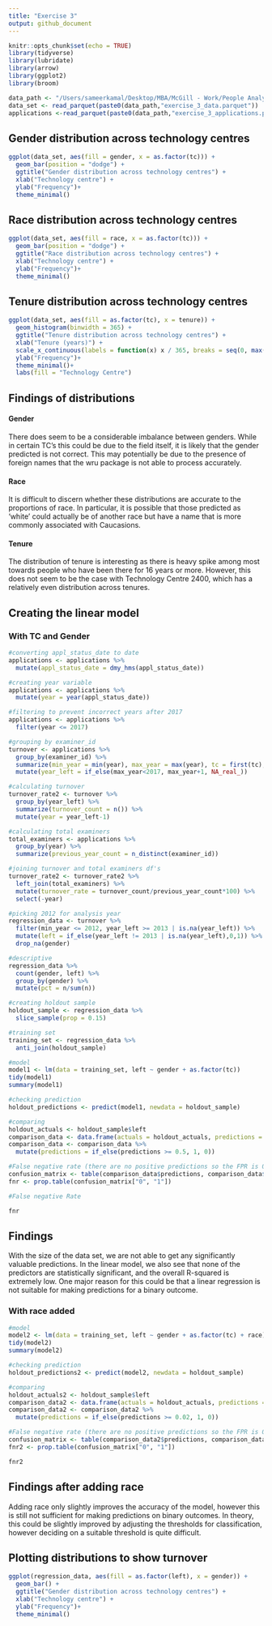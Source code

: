```yaml
---
title: "Exercise 3"
output: github_document
---
```


```r
knitr::opts_chunk$set(echo = TRUE)
library(tidyverse)
library(lubridate)
library(arrow)
library(ggplot2)
library(broom)
```

```r
data_path <- "/Users/sameerkamal/Desktop/MBA/McGill - Work/People Analytics/"
data_set <- read_parquet(paste0(data_path,"exercise_3_data.parquet"))
applications <-read_parquet(paste0(data_path,"exercise_3_applications.parquet"))
```

## Gender distribution across technology centres

```r

ggplot(data_set, aes(fill = gender, x = as.factor(tc))) + 
  geom_bar(position = "dodge") +
  ggtitle("Gender distribution across technology centres") +
  xlab("Technology centre") +
  ylab("Frequency")+
  theme_minimal()
```

## Race distribution across technology centres

```r

ggplot(data_set, aes(fill = race, x = as.factor(tc))) + 
  geom_bar(position = "dodge") +
  ggtitle("Race distribution across technology centres") +
  xlab("Technology centre") +
  ylab("Frequency")+
  theme_minimal()
```

## Tenure distribution across technology centres

```r

ggplot(data_set, aes(fill = as.factor(tc), x = tenure)) + 
  geom_histogram(binwidth = 365) +
  ggtitle("Tenure distribution across technology centres") +
  xlab("Tenure (years)") +
  scale_x_continuous(labels = function(x) x / 365, breaks = seq(0, max(data_set$tenure, na.rm = TRUE), by = 365))+
  ylab("Frequency")+
  theme_minimal()+
  labs(fill = "Technology Centre")
```

## Findings of distributions


#### Gender

There does seem to be a considerable imbalance between genders. While in certain TC's this could be due to the field itself, it is likely that the gender predicted is not correct. This may potentially be due to the presence of foreign names that the wru package is not able to process accurately.

#### Race

It is difficult to discern whether these distributions are accurate to the proportions of race. In particular, it is possible that those predicted as 'white' could actually be of another race but have a name that is more commonly associated with Caucasions.

#### Tenure

The distribution of tenure is interesting as there is heavy spike among most towards people who have been there for 16 years or more. However, this does not seem to be the case with Technology Centre 2400, which has a relatively even distribution across tenures.

## Creating the linear model

### With TC and Gender

```r
#converting appl_status_date to date
applications <- applications %>%
  mutate(appl_status_date = dmy_hms(appl_status_date))

#creating year variable
applications <- applications %>%
  mutate(year = year(appl_status_date))

#filtering to prevent incorrect years after 2017
applications <- applications %>%
  filter(year <= 2017)

#grouping by examiner_id
turnover <- applications %>%
  group_by(examiner_id) %>%
  summarize(min_year = min(year), max_year = max(year), tc = first(tc), gender = first(gender), race = first(race)) %>%
  mutate(year_left = if_else(max_year<2017, max_year+1, NA_real_))

#calculating turnover
turnover_rate2 <- turnover %>%
  group_by(year_left) %>%
  summarize(turnover_count = n()) %>%
  mutate(year = year_left-1)

#calculating total examiners
total_examiners <- applications %>%
  group_by(year) %>%
  summarize(previous_year_count = n_distinct(examiner_id))

#joining turnover and total examiners df's
turnover_rate2 <- turnover_rate2 %>%
  left_join(total_examiners) %>%
  mutate(turnover_rate = turnover_count/previous_year_count*100) %>%
  select(-year)

#picking 2012 for analysis year
regression_data <- turnover %>%
  filter(min_year <= 2012, year_left >= 2013 | is.na(year_left)) %>%
  mutate(left = if_else(year_left != 2013 | is.na(year_left),0,1)) %>%
  drop_na(gender)

#descriptive
regression_data %>%
  count(gender, left) %>%
  group_by(gender) %>%
  mutate(pct = n/sum(n))

#creating holdout sample
holdout_sample <- regression_data %>%
  slice_sample(prop = 0.15)

#training set
training_set <- regression_data %>%
  anti_join(holdout_sample)
```

```r
#model
model1 <- lm(data = training_set, left ~ gender + as.factor(tc))
tidy(model1)
summary(model1)

#checking prediction
holdout_predictions <- predict(model1, newdata = holdout_sample)

#comparing
holdout_actuals <- holdout_sample$left
comparison_data <- data.frame(actuals = holdout_actuals, predictions = holdout_predictions)
comparison_data <- comparison_data %>%
  mutate(predictions = if_else(predictions >= 0.5, 1, 0))

#False negative rate (there are no positive predictions so the FPR is 0)
confusion_matrix <- table(comparison_data$predictions, comparison_data$actuals)
fnr <- prop.table(confusion_matrix["0", "1"])

#False negative Rate

fnr
```
## Findings

With the size of the data set, we are not able to get any significantly valuable predictions. In the linear model, we also see that none of the predictors are statistically significant, and the overall R-squared is extremely low. One major reason for this could be that a linear regression is not suitable for making predictions for a binary outcome.

### With race added

```r
#model
model2 <- lm(data = training_set, left ~ gender + as.factor(tc) + race)
tidy(model2)
summary(model2)

#checking prediction
holdout_predictions2 <- predict(model2, newdata = holdout_sample)

#comparing
holdout_actuals2 <- holdout_sample$left
comparison_data2 <- data.frame(actuals = holdout_actuals, predictions = holdout_predictions2)
comparison_data2 <- comparison_data2 %>%
  mutate(predictions = if_else(predictions >= 0.02, 1, 0))

#False negative rate (there are no positive predictions so the FPR is 0)
confusion_matrix <- table(comparison_data2$predictions, comparison_data2$actuals)
fnr2 <- prop.table(confusion_matrix["0", "1"])

fnr2

```

## Findings after adding race

Adding race only slightly improves the accuracy of the model, however this is still not sufficient for making predictions on binary outcomes. In theory, this could be slightly improved by adjusting the thresholds for classification, however deciding on a suitable threshold is quite difficult.

## Plotting distributions to show turnover

```r
ggplot(regression_data, aes(fill = as.factor(left), x = gender)) + 
  geom_bar() +
  ggtitle("Gender distribution across technology centres") +
  xlab("Technology centre") +
  ylab("Frequency")+
  theme_minimal()
```

